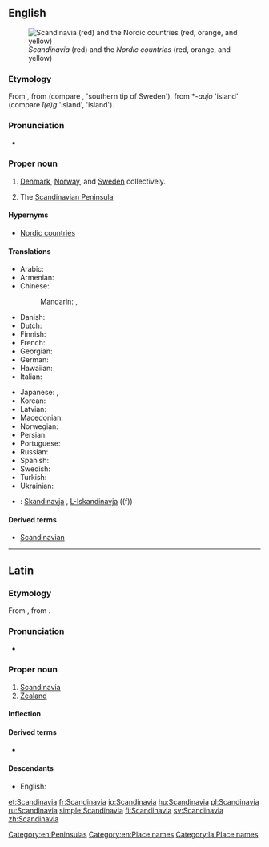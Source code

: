 ==English==
[[Image:Scandinavia location map definitions.PNG|thumb|right|''Scandinavia'' (red) and the ''Nordic countries'' (red, orange, and yellow)]]

===Etymology===
From {{etyl|la|en}} {{term|Scandināvia|lang=la}}, from {{etyl|gem-pro|en}} {{term/t|gem-pro|*Skaþinawjō||Scadia island}} (compare {{etyl|ang|-}} {{term|Scedenig|lang=ang}}, {{etyl|non|-}} {{term|Skaney|lang=non}} 'southern tip of Sweden'), from *-''aujo'' 'island' (compare {{etyl|ang|-}} ''ī(e)g'' 'island', {{etyl|non|-}} {{term|ey|lang=non}} 'island').

===Pronunciation===
* {{rhymes|eɪviə}}

===Proper noun===
{{en-proper noun}}

# {{cx|political|cultural|linguistic|etc.|lang=en}} [[Denmark]], [[Norway]], and [[Sweden]] collectively.
# {{cx|geographic|lang=en}} The [[Scandinavian Peninsula]]

====Hypernyms====
* {{sense|group of countries}}  [[Nordic countries]]

====Translations====
{{trans-top|Denmark, Norway, and Sweden}}
* Arabic: {{t|ar|إسكندينافيا|f|tr=iskandināfya|sc=Arab}}
* Armenian: {{t|hy|Սկանդինավիա|sc=Armn}}
* Chinese:
*: Mandarin: {{t+|cmn|斯堪的納維亞|sc=Hani}}, {{t+|cmn|斯堪的纳维亚|tr=Sīkāndìnàwéiyà|sc=Hani}}
* Danish: {{t|da|Skandinavien}}
* Dutch: {{t|nl|Scandinavië}}
* Finnish: {{t+|fi|Skandinavia}}
* French: {{t+|fr|Scandinavie|f}}
* Georgian: {{t|ka|სკანდინავია|sc=Geor}}
* German: {{t+|de|Skandinavien|n}}
* Hawaiian: {{t|haw|Sekanedinawia}}
* Italian: {{t|it|Scandinavia}}
{{trans-mid}}
* Japanese: {{t|ja|スカンディナヴィア|tr=Sukandinavia|sc=Jpan}}, {{t|ja|スカンジナビア|tr=Sukanjinabia|sc=Jpan}}
* Korean: {{t+|ko|스칸디나비아|tr=Seukandinabia|sc=Kore}}
* Latvian: {{t|lv|Skandināvija|f}}
* Macedonian: {{t|mk|Скандинавија|f|tr=Skandinávija|sc=Cyrl}}
* Norwegian: {{t|no|Skandinavia}}
* Persian: {{t+|fa|اسکاندیناوی|tr=Eskândinâvi|sc=fa-Arab}}
* Portuguese: {{t+|pt|Escandinávia|f}}
* Russian: {{t+|ru|Скандина́вия|f|sc=Cyrl}}
* Spanish: {{t+|es|Escandinavia|f}}
* Swedish: {{t+|sv|Skandinavien}}
* Turkish: {{t|tr|İskandinavya}}
* Ukrainian: {{t|uk|Скандина́вія|f|sc=Cyrl}}
{{trans-bottom}}
{{trans-see|Scandinavian Peninsula}}
{{checktrans-top}}
* {{ttbc|mt}}: [[Skandinavja]] {{g|f}}, [[L-Iskandinavja]] ((f))
{{trans-bottom}}

====Derived terms====
* [[Scandinavian]]

[[Category:en:Peninsulas]]
[[Category:en:Place names]]

----

==Latin==
{{wikipedia|lang=la}}

===Etymology===
From {{etyl|gem-pro|la}} {{term/t|gem-pro|*Skaþinawjō||Scadia island}}, from {{term/t|gem-pro|*awjō||island}}.

===Pronunciation===
* {{a|Classical}} {{IPA|/skan.diˈnaː.wi.a/|lang=la}}

===Proper noun===
{{la-proper noun|Scandināvia|Scandinaviae|Scandināviae|f|first}}

# [[#English|Scandinavia]]
# [[Zealand]]

====Inflection====
{{la-decl-1st-loc|num=sg|Scandināvi}}

====Derived terms====
* {{l|la|scandināvicus}}

====Descendants====
* English: {{l|en|Scandinavia}}

[[Category:la:Place names]]

[[et:Scandinavia]]
[[fr:Scandinavia]]
[[io:Scandinavia]]
[[hu:Scandinavia]]
[[pl:Scandinavia]]
[[ru:Scandinavia]]
[[simple:Scandinavia]]
[[fi:Scandinavia]]
[[sv:Scandinavia]]
[[zh:Scandinavia]]